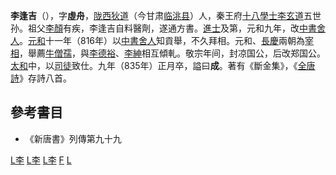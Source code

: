 {{Infobox_Person
| name =李逢吉
|image=
| caption=
|box_width=170px
|occupation= 政治人物
| period = 8世紀
|birth_name=
| other_names =
| Sex =男
|birth_date=758年
|birth_place=
|death_date= 835年
|death_place=長安
| nationality =唐朝
| residence =
| party =[[牛僧孺|牛僧孺]]一党
| religion =
| spouse = 
| relatives =父 李顏 <br>先祖 [[李玄道|李玄道]]
| educate =
| past =[[进士|进士]]<br>[[中書舍人|中書舍人]]<br>宰相<br>[[司徒|司徒]]
| work =《斷金集》
| award = 
}}
'''李逢吉'''（{{bd|758年||835年|catIdx=L李}}），字'''虛舟'''，[[陇西郡|陇西]][[狄道县|狄道]]（今甘肃[[临洮县|临洮县]]）人，秦王府[[十八學士|十八學士]][[李玄道|李玄道]]五世孙。祖父[[李顏|李顏]]有疾，李逢吉自料醫劑，遂通方書。[[進士|進士]]及第，元和九年，改[[中書舍人|中書舍人]]。[[元和_(唐憲宗)|元和]]十一年（816年）以[[中書舍人|中書舍人]]知貢舉，不久拜相。元和、[[長慶|長慶]]兩朝為[[宰相|宰相]]，舉薦[[牛僧孺|牛僧孺]]，與[[李德裕|李德裕]]、[[李紳|李紳]]相互傾軋。敬宗年间，封凉国公，后改郑国公。[[大和_(唐文宗)|太和]]中，以[[司徒|司徒]]致仕。九年（835年）正月卒，謚曰'''成'''。著有《斷金集》，《[[全唐詩|全唐詩]]》存詩八首。

==參考書目==
* 《新唐書》列傳第九十九
{{reflist}}

{{start box}}
{{s-before|[[裴度|裴度]]}}
{{s-title|[[唐朝|唐朝]][[尚书右仆射|尚书右仆射]]|824年—826年}}
{{s-after|[[窦易直|窦易直]]}}
{{s-before|[[李程|李程]]}}
{{s-title|[[唐朝|唐朝]][[尚书左仆射|尚书左仆射]]|（非宰相）<br>834年}}
{{s-after|[[令狐楚|令狐楚]]}}
{{end box}}

[[Category:唐朝宰相|L李]]
[[Category:唐朝诗人|L李]]
[[Category:唐朝進士|L李]]
[[Category:隴西李氏|F]]
[[Category:唐朝国公|L]]